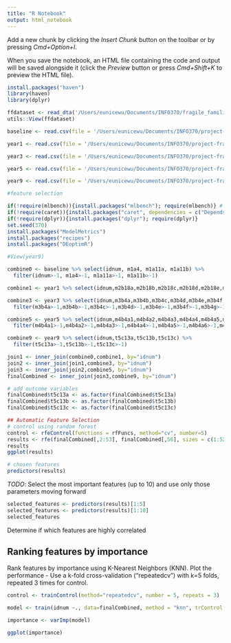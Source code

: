 ```yaml
---
title: "R Notebook"
output: html_notebook
---
```


Add a new chunk by clicking the *Insert Chunk* button on the toolbar or by pressing *Cmd+Option+I*.

When you save the notebook, an HTML file containing the code and output will be saved alongside it (click the *Preview* button or press *Cmd+Shift+K* to preview the HTML file).


```r
install.packages("haven")
library(haven)
library(dplyr)

ffdataset <- read_dta('/Users/eunicewu/Documents/INFO370/fragile_families_yuxing/ALLMERGED_pub.dta')
utils::View(ffdataset)

```

```r
baseline <- read.csv(file = '/Users/eunicewu/Documents/INFO370/project-fragile-families/data/Baseline_Features.csv')
```

```r
year1 <- read.csv(file = '/Users/eunicewu/Documents/INFO370/project-fragile-families/data/Year1_Features.csv')
```

```r
year3 <- read.csv(file = '/Users/eunicewu/Documents/INFO370/project-fragile-families/data/Year3_Features.csv')
```

```r
year5 <- read.csv(file = '/Users/eunicewu/Documents/INFO370/project-fragile-families/data/Year5_Features.csv')
```

```r
year9 <- read.csv(file = '/Users/eunicewu/Documents/INFO370/project-fragile-families/data/Year9_Features.csv')
```

```r
#feature selection

if(!require(mlbench)){install.packages("mlbench"); require(mlbench)} # common datasets to use
if(!require(caret)){install.packages("caret", dependencies = c("Depends", "Suggests")); require(caret)} # ML package and its dependencies. This will take awhile!
if(!require(dplyr)){install.packages("dplyr"); require(dplyr)}
set.seed(370)
install.packages("ModelMetrics")
install.packages("recipes")
install.packages("DEoptimR")
```

```r

#View(year9)

combine0 <- baseline %>% select(idnum, m1a4, m1a11a, m1a11b) %>% 
  filter(idnum>-1, m1a4>-1, m1a11a>-1, m1a11b>-1)

combine1 <- year1 %>% select(idnum,m2b18a,m2b18b,m2b18c,m2b18d,m2b18e,m2b18f,m2b18g,m2b18h,m2c3a,m2c3b, m2c3c,m2c3d,m2c3e,m2c3f,m2c3h,m2c3i,m2c3j) %>%    filter(m2b18a>-1,m2b18b>-1,m2b18c>-1,m2b18d>-1,m2b18e>-1,m2b18f>-1,m2b18g>-1,m2b18h>-1,m2c3a>-1,m2c3b>-1, m2c3c>-1,m2c3d>-1,m2c3e>-1,m2c3f>-1,m2c3h>-1,m2c3i>-1,m2c3j>-1)

combine3 <- year3 %>% select(idnum,m3b4a,m3b4b,m3b4c,m3b4d,m3b4e,m3b4f,m3b4g,m3b4h,m3b4i,m3b4k,m3b4l,m3b5,m3c3a,m3c3b,m3c3c,m3c3d,m3c3e,m3c3f,m3c3g,m3c3h,m3c3i,m3c3j,m3c3k,m3c3l) %>% 
  filter(m3b4a>-1,m3b4b>-1,m3b4c>-1,m3b4d>-1,m3b4e>-1,m3b4f>-1,m3b4g>-1,m3b4h>-1,m3b4i>-1,m3b4k>-1,m3b4l>-1,m3b5>-1,m3c3a>-1,m3c3b>-1,m3c3c>-1,m3c3d>-1,m3c3e>-1,m3c3f>-1,m3c3g>-1,m3c3h>-1,m3c3i>-1,m3c3j>-1,m3c3k>-1,m3c3l>-1)

combine5 <- year5 %>% select(idnum,m4b4a1,m4b4a2,m4b4a3,m4b4a4,m4b4a5,m4b4a6,m4b4a7,m4b4a8) %>% 
  filter(m4b4a1>-1,m4b4a2>-1,m4b4a3>-1,m4b4a4>-1,m4b4a5>-1,m4b4a6>-1,m4b4a7>-1,m4b4a8>-1)

combine9 <- year9 %>% select(idnum,t5c13a,t5c13b,t5c13c) %>% 
  filter(t5c13a>-1,t5c13b>-1,t5c13c>-1)

join1 <- inner_join(combine0,combine1, by="idnum")
join2 <- inner_join(join1,combine3, by="idnum")
join3 <- inner_join(join2,combine5, by="idnum")
finalCombined <- inner_join(join3,combine9, by="idnum")

# add outcome variables
finalCombined$t5c13a <- as.factor(finalCombined$t5c13a)
finalCombined$t5c13b <- as.factor(finalCombined$t5c13b)
finalCombined$t5c13c <- as.factor(finalCombined$t5c13c)

```

```r
## Automatic Feature Selection
# control using random forest
control <- rfeControl(functions = rfFuncs, method="cv", number=5)
results <- rfe(finalCombined[,2:53], finalCombined[,56], sizes = c(1:52), rfeControl = control) # this will take AWHILE
results
ggplot(results)

# chosen features
predictors(results)
```

*TODO*: Select the most important features (up to 10) and use only those parameters moving forward

```r
selected_features <- predictors(results)[1:5] 
selected_features <- predictors(results)[1:10] 
selected_features
```


Determine if which features are highly correlated

## Ranking features by importance
Rank features by importance using K-Nearest Neighbors (KNN). Plot the performance
- Use a k-fold cross-validation ("repeatedcv") with k=5 folds, repeated 3 times for control.
```r
control <- trainControl(method="repeatedcv", number = 5, repeats = 3)

model <- train(idnum ~., data=finalCombined, method = "knn", trControl = control)

importance <- varImp(model)

ggplot(importance)
```



